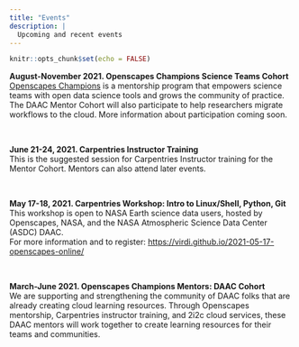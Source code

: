 ```yaml
---
title: "Events"
description: |
  Upcoming and recent events
---
```


```r
knitr::opts_chunk$set(echo = FALSE)
```

<!---
AGU submission by DAAC Mentors: https://agu.confex.com/agu/fm21/prelim.cgi/Session/124026
AGU submission by Chelle Gentemann: https://agu.confex.com/agu/fm21/prelim.cgi/Session/122142
--->

**August-November 2021. Openscapes Champions Science Teams Cohort ** \
[Openscapes Champions](https://openscapes.org/champions) is a mentorship program that empowers science teams with open data science tools and grows the community of practice. The DAAC Mentor Cohort will also participate to help researchers migrate workflows to the cloud. More information about participation coming soon.

<br>

**June 21-24, 2021. Carpentries Instructor Training** \
This is the suggested session for Carpentries Instructor training for the Mentor Cohort. Mentors can also attend later events.

<br>

**May 17-18, 2021. Carpentries Workshop: Intro to Linux/Shell, Python, Git**\
This workshop is open to NASA Earth science data users, hosted by Openscapes, NASA, and the NASA Atmospheric Science Data Center (ASDC) DAAC.\
For more information and to register: <https://virdi.github.io/2021-05-17-openscapes-online/>

<br>

**March-June 2021. Openscapes Champions Mentors: DAAC Cohort**\
We are supporting and strengthening the community of DAAC folks that are already creating cloud learning resources. Through Openscapes mentorship, Carpentries instructor training, and 2i2c cloud services, these DAAC mentors will work together to create learning resources for their teams and communities.

